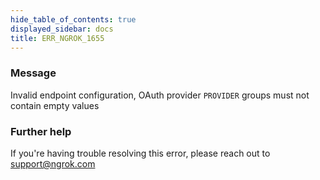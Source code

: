 ```yaml
---
hide_table_of_contents: true
displayed_sidebar: docs
title: ERR_NGROK_1655
---
```


### Message

Invalid endpoint configuration, OAuth provider `PROVIDER` groups must not contain empty values

### Further help

If you're having trouble resolving this error, please reach out to [support@ngrok.com](mailto:support@ngrok.com?subject=Help%20with%20ERR_NGROK_1655)

